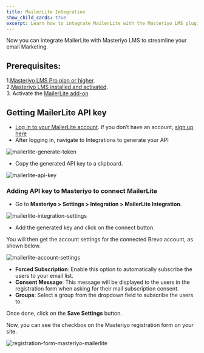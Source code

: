 ```yaml
---
title: MailerLite Integration
show_child_cards: true
excerpt: Learn how to integrate MailerLite with the Masteriyo LMS plugin.
---
```


Now you can integrate MailerLite with Masteriyo LMS to streamline your email Marketing. 

## Prerequisites:

1.[Masteriyo LMS Pro plan or higher](https://masteriyo.com/pricing/).  
2.[Masteriyo LMS installed and activated](https://docs.masteriyo.com/getting-started/installation#installing-masteriyo-lms-pro-version).  
3. Activate the [MailerLite add-on](https://docs.masteriyo.com/getting-started/activate-masteriyo-addons)

## Getting MailerLite API key

- [Log in to your MailerLite account](https://accounts.mailerlite.com/). If you don’t have an account, [sign up here](https://www.mailerlite.com/signup)
- After logging in, navigate to Integrations to generate your API

![mailerlite-generate-token](https://github.com/user-attachments/assets/895ec29e-c3c5-496f-975c-df42e681fce1)

- Copy the generated API key to a clipboard.

![mailerlite-api-key](https://github.com/user-attachments/assets/1a174591-b652-4378-9ea2-54ab135b3fdf)

### Adding API key to Masteriyo to connect MailerLite

- Go to **Masteriyo > Settings > Integration > MailerLite Integration**.

![mailerlite-integration-settings](https://github.com/user-attachments/assets/add57eef-dcde-4eb1-9d62-f7b2dc969fc9)

- Add the generated key and click on the connect button.

You will then get the account settings for the connected Brevo account, as shown below.

![mailerlite-account-settings](https://github.com/user-attachments/assets/9da61ce3-40a1-4a34-94e4-042b8215facd)

- **Forced Subscription**: Enable this option to automatically subscribe the users to your email list.
- **Consent Message**: This message will be displayed to the users in the registration form when asking for their mail subscription consent. 
- **Groups**: Select a group from the dropdown field to subscribe the users to.

Once done, click on the **Save Settings** button.

Now, you can see the checkbox on the Masteriyo registration form on your site. 

![registration-form-masteriyo-mailerlite](https://github.com/user-attachments/assets/ab6bea54-a6c7-4adc-bad9-55d5d7fe4781)
